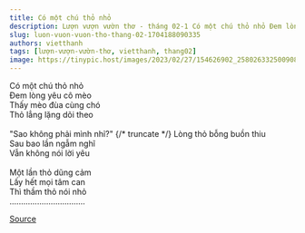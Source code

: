 ```yaml
---
title: Có một chú thỏ nhỏ
description: Lượn vượn vườn thơ - tháng 02-1 Có một chú thỏ nhỏ Đem lòng yêu cô mèo
slug: luon-vuon-vuon-tho-thang-02-1704188090335
authors: vietthanh
tags: [lượn-vượn-vườn-thơ, vietthanh, thang02]
image: https://tinypic.host/images/2023/02/27/154626902_258026332500908_1341578373822723256_n.th.jpg
---
```


Có một chú thỏ nhỏ\
Đem lòng yêu cô mèo\
Thấy mèo đùa cùng chó\
Thỏ lẳng lặng dõi theo\
\
"Sao không phải mình nhỉ?"
{/* truncate */}
Lòng thỏ bỗng buồn thiu\
Sau bao lần ngẫm nghĩ\
Vẫn không nói lời yêu\
\
Một lần thỏ dũng cảm\
Lấy hết mọi tâm can\
Thì thầm thỏ nói nhỏ\
.................................

[Source](https://www.facebook.com/ape.poem/posts/pfbid02pHNERh7KuyaYBe3HoWqp5Q2XoKscg2QHudAe99Mzp5J1A5cedBukpTqDzQyZYH3Vl)
